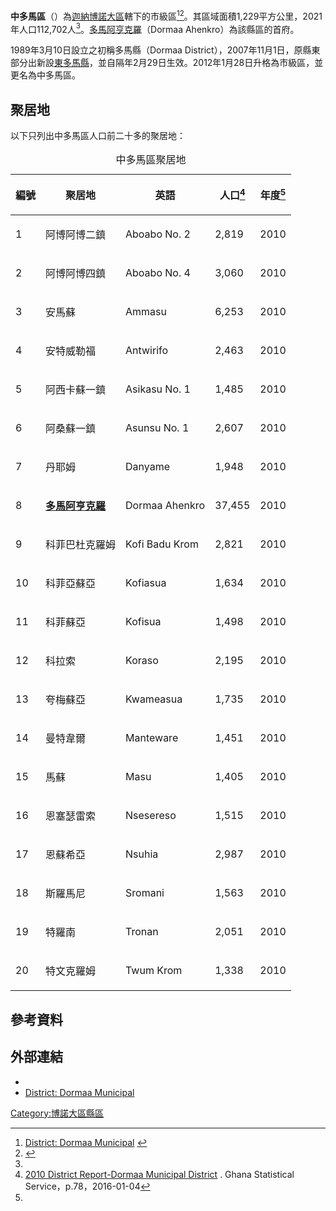 {{Infobox settlement
|name = 中多馬區
|settlement_type = [[縣區_(迦納)|縣區]]
|native_name = Dormaa Central Municipal District
|nickname = 
|image_skyline = 
|image_size = 
|image_caption =
|image_flag = 
|image_seal = Dormaa Municipal logo.gif
|seal_size = 150px
|image_map = Districts of the Brong Ahafo Region (2012).svg
|map_caption = 布朗-阿哈福大區縣區
|pushpin_map = Ghana
|pushpin_map_caption = 中多馬區在迦納的位置
|subdivision_type = 國家
|subdivision_name = 迦納
|subdivision_type1 = [[加纳行政区划|縣區]]
|subdivision_name1 = [[博諾大區|博諾大區]]
|subdivision_type2 = 首府
|subdivision_name2 = [[多馬阿亨克羅|多馬阿亨克羅]]
|leader_title = 行政首長
|leader_name = Asubonteng Gordon
|established_title = 
|established_date = 
|area_total_km2 = 1,229
|population_as_of = 2021
|population_footnotes =<ref name="citypopulation">{{Cite web|url=http://www.citypopulation.de/en/ghana/admin/|title=Ghana: Administrative Division|publisher=City Population|accessdate=2022-02-06}}</ref>
|population_total = 112,702
|population_density_km2 = auto
|population_blank1_title = 民族
|population_blank1 = 
|timezone =GMT
|utc_offset = +0
|website = 
}}

'''中多馬區'''（{{lang-en|Dormaa Central Municipal District}}）為[[迦納|迦納]][[博諾大區|博諾大區]]轄下的市級區<ref>[http://ghanadistricts.gov.gh/home/?_=27&sa=3399 District: Dormaa Municipal] {{webarchive |url=https://web.archive.org/web/20120323051508/http://ghanadistricts.gov.gh/home/?_=27&sa=3399 |date=2012-03-23 }}</ref><ref>{{Cite web|title=The Database - GhanaPlaceNames|url=https://sites.google.com/site/ghanaplacenames/database|access-date=2020-08-13|website=sites.google.com}}</ref>。其區域面積1,229平方公里，2021年人口112,702人<ref name=citypopulation/>。[[多馬阿亨克羅|多馬阿亨克羅]]（Dormaa Ahenkro）為該縣區的首府。

1989年3月10日設立之初稱多馬縣（Dormaa District），2007年11月1日，原縣東部分出新設[[東多馬縣|東多馬縣]]，並自隔年2月29日生效。2012年1月28日升格為市級區，並更名為中多馬區。

==聚居地==
以下只列出中多馬區人口前二十多的聚居地：

{| class="wikitable sortable" style="text-align: center"
|+中多馬區聚居地
! 編號
! 聚居地
! 英語
! 人口<ref name=statsghana>[http://www.statsghana.gov.gh/docfiles/2010_District_Report/Brong%20Ahafo/Dormaa%20Municipal.pdf 2010 District Report-Dormaa Municipal District] {{Wayback|url=http://www.statsghana.gov.gh/docfiles/2010_District_Report/Brong%20Ahafo/Dormaa%20Municipal.pdf |date=20160518203659 }}. Ghana Statistical Service，p.78，2016-01-04</ref>
! 年度<ref name=statsghana/>
|-
! 1
| 阿博阿博二鎮
| Aboabo No. 2
| 2,819
| 2010
|-
! 2
| 阿博阿博四鎮
| Aboabo No. 4
| 3,060
| 2010
|-
! 3
| 安馬蘇
| Ammasu
| 6,253
| 2010
|-
! 4
| 安特威勒福
| Antwirifo
| 2,463
| 2010
|-
! 5
| 阿西卡蘇一鎮
| Asikasu No. 1
| 1,485
| 2010
|-
! 6
| 阿桑蘇一鎮
| Asunsu No. 1
| 2,607
| 2010
|-
! 7
| 丹耶姆
| Danyame
| 1,948
| 2010
|-
! 8
| '''[[多馬阿亨克羅|多馬阿亨克羅]]'''
| Dormaa Ahenkro
| 37,455
| 2010
|-
! 9
| 科菲巴杜克羅姆
| Kofi Badu Krom
| 2,821
| 2010
|-
! 10
| 科菲亞蘇亞
| Kofiasua
| 1,634
| 2010
|-
! 11
| 科菲蘇亞
| Kofisua
| 1,498
| 2010
|-
! 12
| 科拉索
| Koraso
| 2,195
| 2010
|-
! 13
| 夸梅蘇亞
| Kwameasua
| 1,735
| 2010
|-
! 14
| 曼特韋爾
| Manteware
| 1,451
| 2010
|-
! 15
| 馬蘇
| Masu
| 1,405
| 2010
|-
! 16
| 恩塞瑟雷索
| Nsesereso
| 1,515
| 2010
|-
! 17
| 恩蘇希亞
| Nsuhia
| 2,987
| 2010
|-
! 18
| 斯羅馬尼
| Sromani
| 1,563
| 2010
|-
! 19
| 特羅南
| Tronan
| 2,051
| 2010
|-
! 20
| 特文克羅姆
| Twum Krom
| 1,338
| 2010
|}

==參考資料==
{{reflist}}

==外部連結==
* {{statoids|id=ygh|title=Dormaa Municipal District}}
* [https://web.archive.org/web/20051220143612/http://www.ghanadistricts.com/index.asp District: Dormaa Municipal]

{{博諾大區縣區}}

{{DEFAULTSORT:Dormaa Central}}
[[Category:博諾大區縣區|Category:博諾大區縣區]]